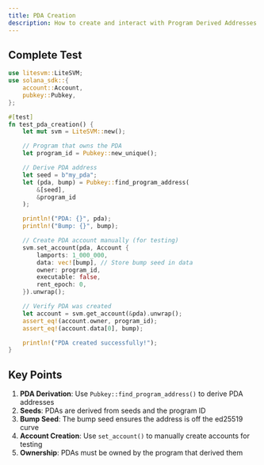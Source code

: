 ```yaml
---
title: PDA Creation
description: How to create and interact with Program Derived Addresses
---
```



## Complete Test

```rust title="tests/pda_test.rs"
use litesvm::LiteSVM;
use solana_sdk::{
    account::Account,
    pubkey::Pubkey,
};

#[test]
fn test_pda_creation() {
    let mut svm = LiteSVM::new();

    // Program that owns the PDA
    let program_id = Pubkey::new_unique();

    // Derive PDA address
    let seed = b"my_pda";
    let (pda, bump) = Pubkey::find_program_address(
        &[seed],
        &program_id
    );

    println!("PDA: {}", pda);
    println!("Bump: {}", bump);

    // Create PDA account manually (for testing)
    svm.set_account(pda, Account {
        lamports: 1_000_000,
        data: vec![bump], // Store bump seed in data
        owner: program_id,
        executable: false,
        rent_epoch: 0,
    }).unwrap();

    // Verify PDA was created
    let account = svm.get_account(&pda).unwrap();
    assert_eq!(account.owner, program_id);
    assert_eq!(account.data[0], bump);

    println!("PDA created successfully!");
}
```

## Key Points

1. **PDA Derivation**: Use `Pubkey::find_program_address()` to derive PDA addresses
2. **Seeds**: PDAs are derived from seeds and the program ID
3. **Bump Seed**: The bump seed ensures the address is off the ed25519 curve
4. **Account Creation**: Use `set_account()` to manually create accounts for testing
5. **Ownership**: PDAs must be owned by the program that derived them

